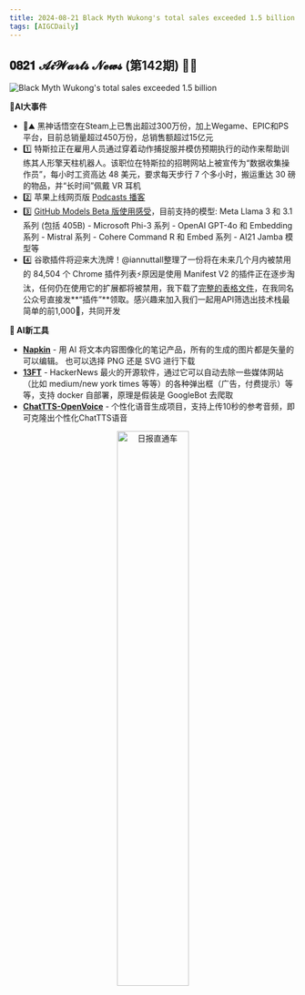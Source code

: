 ```yaml
---
title: 2024-08-21 Black Myth Wukong's total sales exceeded 1.5 billion
tags: [AIGCDaily]
---
```

## 𝟎𝟖𝟐𝟏 𝓐𝓲𝓦𝓪𝓻𝓽𝓼 𝓝𝓮𝔀𝓼 (第142期) 🧙📰 

![Black Myth Wukong's total sales exceeded 1.5 billion](https://cdn.jsdelivr.net/gh/donttal/imgbed/img/Black%20Myth%20Wukong%20Yang%20Jian.jpg)

**🤯AI大事件**

- 🐒⛰️ 黑神话悟空在Steam上已售出超过300万份，加上Wegame、EPIC和PS平台，目前总销量超过450万份，总销售额超过15亿元
- 1️⃣ 特斯拉正在雇用人员通过穿着动作捕捉服并模仿预期执行的动作来帮助训练其人形擎天柱机器人。该职位在特斯拉的招聘网站上被宣传为“数据收集操作员”，每小时工资高达 48 美元，要求每天步行 7 个多小时，搬运重达 30 磅的物品，并“长时间”佩戴 VR 耳机
- 2️⃣ 苹果上线网页版 [Podcasts 播客](https://podcasts.apple.com/cn/browse/?utm_source=Newsletter&utm_medium=social&utm_campaign=black-myth-wukong-total-sales-exceeded-1-5-billion)
- 3️⃣ [GitHub Models Beta 版使用感受](https://x.com/shao__meng/status/1825846721202770081/?utm_source=Newsletter&utm_medium=social&utm_campaign=black-myth-wukong-total-sales-exceeded-1-5-billion)，目前支持的模型: Meta Llama 3 和 3.1 系列 (包括 405B) - Microsoft Phi-3 系列 - OpenAI GPT-4o 和 Embedding 系列 - Mistral 系列 - Cohere Command R 和 Embed 系列 - AI21 Jamba 模型等
- 4️⃣ 谷歌插件将迎来大洗牌！@iannuttall整理了一份将在未来几个月内被禁用的 84,504 个 Chrome 插件列表⚡️原因是使用 Manifest V2 的插件正在逐步淘汰，任何仍在使用它的扩展都将被禁用，我下载了[完整的表格文件](https://m.okjike.com/originalPosts/66c4868659d1a984c61f3a28?s=ewoidSI6ICI2NDBkZjJmZGYyNWM1OTZjMTlkN2U1NzkiCn0=)，在我同名公众号直接发**“插件”**领取。感兴趣来加入我们一起用API筛选出技术栈最简单的前1,000👬，共同开发

**🧰 AI新工具**

- [**Napkin**](https://app.napkin.ai/?utm_source=Newsletter&utm_medium=social&utm_campaign=black-myth-wukong-total-sales-exceeded-1-5-billion) - 用 AI 将文本内容图像化的笔记产品，所有的生成的图片都是矢量的可以编辑。 也可以选择 PNG 还是 SVG 进行下载
- [**13FT**](https://github.com/wasi-master/13ft/?utm_source=Newsletter&utm_medium=social&utm_campaign=black-myth-wukong-total-sales-exceeded-1-5-billion) - HackerNews 最火的开源软件，通过它可以自动去除一些媒体网站（比如 medium/new york times 等等）的各种弹出框（广告，付费提示）等等，支持 docker 自部署，原理是假装是 GoogleBot 去爬取
- [**ChatTTS-OpenVoice**](https://github.com/HKoon/ChatTTS-OpenVoice/?utm_source=Newsletter&utm_medium=social&utm_campaign=black-myth-wukong-total-sales-exceeded-1-5-billion) - 个性化语音生成项目，支持上传10秒的参考音频，即可克隆出个性化ChatTTS语音

<p align="center">
  <img src="https://cdn.jsdelivr.net/gh/donttal/imgbed/img/newletterss.png" alt="日报直通车" width="50%"/>
</p>